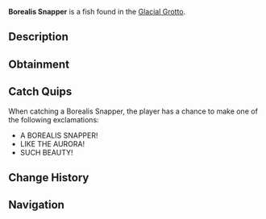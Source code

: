 {{FishInfobox
|image          = Borealis Snapper.png
|rarity         = Legendary
|sea            = First Sea
|location       = [[Glacial Grotto]]
|sublocation    = 
|sources        = Fishing Rod
|radar_location = 
|prog_speed     = -30
|xp             = 1200
|weather        = Clear
|time           = Night
|season         = Winter
|bait           = Fish Head
|base_weight    = 160
|base_value     = 3500
|weight_range   = 80
|base_chance    = 1
|base_resil     = 20
}}
'''Borealis Snapper''' is a {{Rarity|Legendary}} fish found in the [[Glacial Grotto]].

== Description ==
{{Description|A vibrant fish with glowing, aurora-like patterns across its scales and frosted fins.|Bestiary Entry}}

== Obtainment ==
{{Description|Active in the Glacial Grotto during the northern lights.|Bestiary Hint}}
{{Fish Availability|
Glacial Grotto
|top_rods      = 
Leviathan's Fang Rod\57468.44\189114.96;
Free Spirit Rod\52162.11\192761.68;
Trident Rod\47926.39\177108.84;
Great Rod of Oscar\44899.65\111223.58;
Ethereal Prism Rod\43483.44\114604.6;
Lucky Rod\24375.78\89309.21;
Resourceful Rod\32799.36\91693.12;
No-Life Rod\42806.66\141111.96;
Azure Of Lagoon\42078.01\140499.6;
Long Rod\25776.37\95593;
Brick Built Rod\25227.56\94060.16;
Astralhook Rod\43381.21\112978.26;
Seraphic Rod\42646.23\116444.31;
Rod Of The Forgotten Fang\39634.38\110631;
Challenger's Rod\38664.17\112805.59;
Blazebringer Rod\36769.5\108373.28;
Rod Of The Depths\35457.99\99183.73;
Rod Of The Exalted One\34609.48\95222.85;
Zeus Rod\34511.01\101765.99;
Verdant Shear Rod\34023.87\102799.06;
Depthseeker Rod\31330.4\96434.2;
Avalanche Rod\28048.72\86120.53;
Volcanic Rod\26912.29\80462.94;
Steady Rod\8894.95\32722.09
|recommended   = Trident Rod
}}

== Catch Quips ==
When catching a Borealis Snapper, the player has a chance to make one of the following exclamations:
* A BOREALIS SNAPPER!
* LIKE THE AURORA!
* SUCH BEAUTY!

== Change History ==
{{Change History|{{subst:Current Version}}}}

== Navigation ==
{{Fish Navbox|Glacial Grotto}}